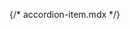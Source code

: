 {/* accordion-item.mdx */}


<Meta of={comStories} name="Docs"/>

<Title />
<Subtitle />
<Description />


> ### [Bootstrap documentation on Accordion](https://getbootstrap.com/docs/5.3/components/accordion/)
> * [Example](https://getbootstrap.com/docs/5.3/components/accordion/#example)
> * [Flush](https://getbootstrap.com/docs/5.3/components/accordion/#flush)
> * [Always open](https://getbootstrap.com/docs/5.3/components/accordion/#always-open)
> * [Accessibility](https://getbootstrap.com/docs/5.3/components/accordion/#accessibility)

<Primary />

<Controls />


<Stories of={comStories} />


## Examples:

### Example #1
Accordion item 1 with accordion test.
```
  <div id="accordion-test" class="accordion">
      {% include "varbase_components:accordion-item" with {
        item_id: 'item-1',
        accordion_id: 'accordion-test',
        header_tag: 'h4',
        collapsable: true,
        expanded: false,
        header: 'Accordion header',
        body: 'Lorem ipsum dolor sit amet, consectetur adipiscing elit. Nunc non sapien lacinia, pellentesque elit sit amet, tempor orci.',
      } only %}
  </div>
```

### Example #2
Expanded 2nd accordion item.
```
  <div id="accordion-512" class="accordion">
      {% include "varbase_components:accordion-item" with {
        item_id: 'item-34',
        accordion_id: 'accordion-512',
        header_tag: 'h4',
        collapsable: true,
        expanded: false,
        header: 'Accordion header',
        body: 'Lorem ipsum dolor sit amet, consectetur adipiscing elit. Nunc non sapien lacinia, pellentesque elit sit amet, tempor orci.',
      } only %}

      {% include "varbase_components:accordion-item" with {
        item_id: 'item-802',
        accordion_id: 'accordion-512',
        header_tag: 'h4',
        collapsable: true,
        expanded: true,
        header: 'Accordion header',
        body: 'Lorem ipsum dolor sit amet, consectetur adipiscing elit. Nunc non sapien lacinia, pellentesque elit sit amet, tempor orci.',
      } only %}
  </div>
```

### Example #3
Looping over the items array with list of accordion items.
```
  <div class="accordion">
    {% for item in items %}
      {% include "varbase_components:accordion-item" with {
        item_id: item.id,
        accordion_id: accordion_id,
        header_tag: header_tag,
        collapsable: item.collapsable,
        expanded: loop.index == expanded_item_index ? true : false,
        header: item.header,
        body: item.body,
      } only %}
    {% endfor %}
  </div>
```

## Source code
[//]: # (Twig Template source code)
<Source code={templateSource} />
